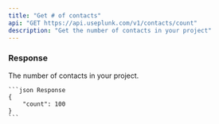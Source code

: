 ```yaml
---
title: "Get # of contacts"
api: "GET https://api.useplunk.com/v1/contacts/count"
description: "Get the number of contacts in your project"
---
```


### Response

<ResponseField name="count" type="integer">
    The number of contacts in your project.
</ResponseField>

<ResponseExample>

    ```json Response
    {
        "count": 100
    }
    ```

</ResponseExample>